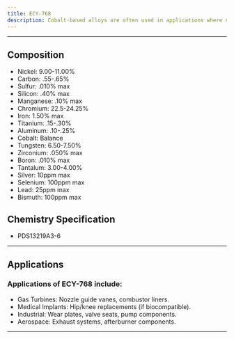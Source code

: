 ```yaml
---
title: ECY-768
description: Cobalt-based alloys are often used in applications where nickel-based superalloys may fall short, such as in sulfur-rich environments or under abrasive/dynamic loading conditions.
---
```


---


## Composition

<Card className='properties'>
  <ul>
    <li>Nickel: 9.00-11.00%</li>
    <li>Carbon: .55-.65%</li>
    <li>Sulfur: .010% max</li>
    <li>Silicon: .40% max</li>
    <li>Manganese: .10% max</li>
    <li>Chromium: 22.5-24.25%</li>
    <li>Iron: 1.50% max</li>
    <li>Titanium: .15-.30%</li>
    <li>Aluminum: .10-.25%</li>
    <li>Cobalt: Balance</li>
    <li>Tungsten: 6.50-7.50%</li>
    <li>Zirconium: .050% max</li>
    <li>Boron: .010% max</li>
    <li>Tantalum: 3.00-4.00%</li>
    <li>Silver: 10ppm max</li>
    <li>Selenium: 100ppm max</li>
    <li>Lead: 25ppm max</li>
    <li>Bismuth: 100ppm max</li>
  </ul>
</Card>

## Chemistry Specification

- PDS13219A3-6

---

## Applications

### Applications of ECY-768 include:

- Gas Turbines: Nozzle guide vanes, combustor liners.
- Medical Implants: Hip/knee replacements (if biocompatible).
- Industrial: Wear plates, valve seats, pump components.
- Aerospace: Exhaust systems, afterburner components.

---
